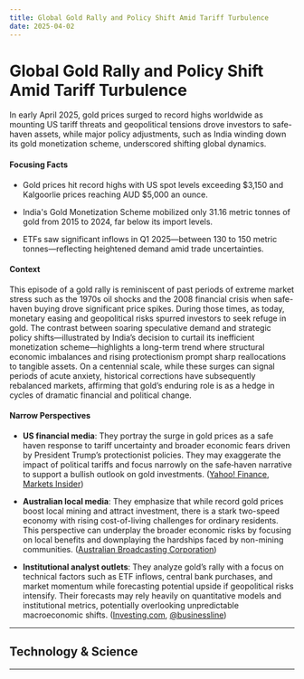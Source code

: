 ```yaml
---
title: Global Gold Rally and Policy Shift Amid Tariff Turbulence
date: 2025-04-02
---
```


# Global Gold Rally and Policy Shift Amid Tariff Turbulence

In early April 2025, gold prices surged to record highs worldwide as mounting US tariff threats and geopolitical tensions drove investors to safe-haven assets, while major policy adjustments, such as India winding down its gold monetization scheme, underscored shifting global dynamics.

#### Focusing Facts

- Gold prices hit record highs with US spot levels exceeding $3,150 and Kalgoorlie prices reaching AUD $5,000 an ounce.

- India's Gold Monetization Scheme mobilized only 31.16 metric tonnes of gold from 2015 to 2024, far below its import levels.

- ETFs saw significant inflows in Q1 2025—between 130 to 150 metric tonnes—reflecting heightened demand amid trade uncertainties.

#### Context

This episode of a gold rally is reminiscent of past periods of extreme market stress such as the 1970s oil shocks and the 2008 financial crisis when safe-haven buying drove significant price spikes. During those times, as today, monetary easing and geopolitical risks spurred investors to seek refuge in gold. The contrast between soaring speculative demand and strategic policy shifts—illustrated by India’s decision to curtail its inefficient monetization scheme—highlights a long-term trend where structural economic imbalances and rising protectionism prompt sharp reallocations to tangible assets. On a centennial scale, while these surges can signal periods of acute anxiety, historical corrections have subsequently rebalanced markets, affirming that gold’s enduring role is as a hedge in cycles of dramatic financial and political change.

#### Narrow Perspectives

- **US financial media**: They portray the surge in gold prices as a safe haven response to tariff uncertainty and broader economic fears driven by President Trump’s protectionist policies. They may exaggerate the impact of political tariffs and focus narrowly on the safe‐haven narrative to support a bullish outlook on gold investments. ([Yahoo! Finance](https://finance.yahoo.com/news/gold-rises-to-new-high-on-tariff-inflation-worries-with-bullish-trend-firmly-intact-165233123.html), [Markets Insider](https://markets.businessinsider.com/news/commodities/gold-price-predictions-record-high-trump-tariffs-economy-2025-4))

- **Australian local media**: They emphasize that while record gold prices boost local mining and attract investment, there is a stark two-speed economy with rising cost-of-living challenges for ordinary residents. This perspective can underplay the broader economic risks by focusing on local benefits and downplaying the hardships faced by non-mining communities. ([Australian Broadcasting Corporation](https://www.abc.net.au/news/2025-04-01/australian-dollar-gold-price-passes-5000-dollars-an-ounce/105122318))

- **Institutional analyst outlets**: They analyze gold’s rally with a focus on technical factors such as ETF inflows, central bank purchases, and market momentum while forecasting potential upside if geopolitical risks intensify. Their forecasts may rely heavily on quantitative models and institutional metrics, potentially overlooking unpredictable macroeconomic shifts. ([Investing.com](https://www.investing.com/news/commodities-news/gold-prices-rallying-to-3500-in-2025-cannot-be-ruled-out-ubs-3959449), [@businessline](https://www.thehindubusinessline.com/markets/gold/gold-may-top-3300ounce-by-year-end-as-it-hits-fresh-high/article69399994.ece))

---

## Technology & Science

---
